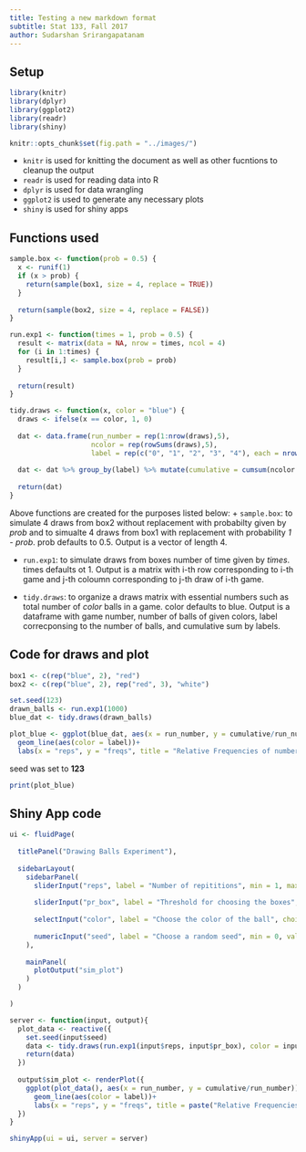 ```yaml
---
title: Testing a new markdown format
subtitle: Stat 133, Fall 2017
author: Sudarshan Srirangapatanam
---
```


## Setup

```r

library(knitr)
library(dplyr)
library(ggplot2)
library(readr)
library(shiny)

knitr::opts_chunk$set(fig.path = "../images/")
```

+ `knitr` is used for knitting the document as well as other fucntions to cleanup the output
+ `readr` is used for reading data into R
+ `dplyr` is used for data wrangling
+ `ggplot2` is used to generate any necessary plots
+ `shiny` is used for shiny apps

## Functions used

```r

sample.box <- function(prob = 0.5) {
  x <- runif(1)
  if (x > prob) {
    return(sample(box1, size = 4, replace = TRUE))
  }
  
  return(sample(box2, size = 4, replace = FALSE))
}

run.exp1 <- function(times = 1, prob = 0.5) {
  result <- matrix(data = NA, nrow = times, ncol = 4)
  for (i in 1:times) {
    result[i,] <- sample.box(prob = prob)
  }
  
  return(result)
}

tidy.draws <- function(x, color = "blue") {
  draws <- ifelse(x == color, 1, 0)
  
  dat <- data.frame(run_number = rep(1:nrow(draws),5),
                    ncolor = rep(rowSums(draws),5),
                    label = rep(c("0", "1", "2", "3", "4"), each = nrow(draws)))
  
  dat <- dat %>% group_by(label) %>% mutate(cumulative = cumsum(ncolor == label), prop = cumulative/run_number)
  
  return(dat)
}
```

Above functions are created for the purposes listed below:
+ `sample.box`: to simulate 4 draws from box2 without replacement with probabilty given by *prob*
and to simualte 4 draws from box1 with replacement with probability *1 - prob*. prob defaults to 0.5.
Output is a vector of length 4.

+ `run.exp1`: to simulate draws from boxes number of time given by *times*. times defaults ot 1.
Output is a matrix with i-th row corresponding to i-th game and j-th coloumn corresponding to j-th draw of i-th game.

+ `tidy.draws`: to organize a draws matrix with essential numbers such as total number of *color* balls in a game.
color defaults to blue. Output is a dataframe with game number, number of balls of given colors, label correcponsing to the number of balls,
and cumulative sum by labels.

## Code for draws and plot

```r

box1 <- c(rep("blue", 2), "red")
box2 <- c(rep("blue", 2), rep("red", 3), "white")

set.seed(123)
drawn_balls <- run.exp1(1000)
blue_dat <- tidy.draws(drawn_balls)

plot_blue <- ggplot(blue_dat, aes(x = run_number, y = cumulative/run_number))+
  geom_line(aes(color = label))+
  labs(x = "reps", y = "freqs", title = "Relative Frequencies of number of blue balls")
```

seed was set to **123**

```r
print(plot_blue)
```


## Shiny App code

```r

ui <- fluidPage(
  
  titlePanel("Drawing Balls Experiment"),
  
  sidebarLayout(
    sidebarPanel(
      sliderInput("reps", label = "Number of repititions", min = 1, max = 5000, value = 100),
      
      sliderInput("pr_box", label = "Threshold for choosing the boxes", min = 0, max = 1, value = .5),
      
      selectInput("color", label = "Choose the color of the ball", choices = unique(c(box1, box2))),
      
      numericInput("seed", label = "Choose a random seed", min = 0, value = 12345)
    ),
    
    mainPanel(
      plotOutput("sim_plot")
    )
  )

)

server <- function(input, output){
  plot_data <- reactive({
    set.seed(input$seed)
    data <- tidy.draws(run.exp1(input$reps, input$pr_box), color = input$color)
    return(data)
  })
  
  output$sim_plot <- renderPlot({
    ggplot(plot_data(), aes(x = run_number, y = cumulative/run_number))+
      geom_line(aes(color = label))+
      labs(x = "reps", y = "freqs", title = paste("Relative Frequencies of number of ", "blue", " balls"))
  })
}

shinyApp(ui = ui, server = server)
```

<!-- rmarkdown::render(input = "lab09.R", output_format = "html_document", output_dir = "../html") -->
<!-- knitr::knit(input = "lab09.R", output = "../report/lab09.Rmd") -->
<!-- rmarkdown::render(input = "lab09.R", output_format = "github_document", output_dir = "../report", output_options = list(html_preview = FALSE)) -->
